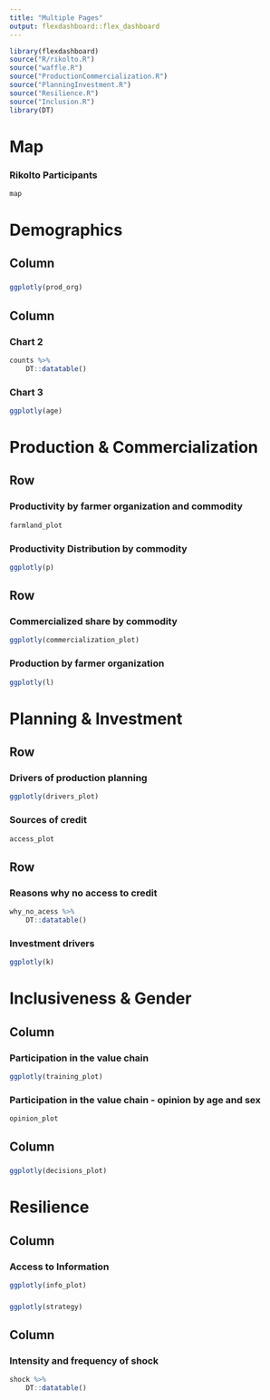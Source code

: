 ```yaml
---
title: "Multiple Pages"
output: flexdashboard::flex_dashboard
---
```



```r
library(flexdashboard)
source("R/rikolto.R")
source("waffle.R")
source("ProductionCommercialization.R")
source("PlanningInvestment.R")
source("Resilience.R")
source("Inclusion.R")
library(DT)
```


Map
=====================================  
 
### Rikolto Participants
    
```r
map
```

Demographics 
=====================================     
    
Column {data-width=600}
-------------------------------------
    
### 
    
```r
ggplotly(prod_org)
```
   
Column {data-width=400}
-------------------------------------
   
### Chart 2

```r
counts %>% 
    DT::datatable()
```   
 
### Chart 3
    
```r
ggplotly(age)
```


Production & Commercialization {data-orientation=rows}
=====================================     
   
Row 
-------------------------------------

### Productivity by farmer organization and commodity

```r
farmland_plot
```

### Productivity Distribution by commodity

```r
ggplotly(p)
```

Row 
-------------------------------------
   
### Commercialized share by commodity

```r
ggplotly(commercialization_plot)
```   
    
### Production by farmer organization 

```r
ggplotly(l)
```

Planning & Investment {data-orientation=rows}
=====================================     
   
Row 
-------------------------------------

### Drivers of production planning

```r
ggplotly(drivers_plot)
```

### Sources of credit

```r
access_plot
```

Row 
-------------------------------------
   
### Reasons why no access to credit

```r
why_no_acess %>% 
    DT::datatable()
```   
    
### Investment drivers

```r
ggplotly(k)
```

Inclusiveness & Gender 
=====================================     
   
Column
-------------------------------------

### Participation in the value chain

```r
ggplotly(training_plot)
```

### Participation in the value chain - opinion by age and sex

```r
opinion_plot
```

Column
-------------------------------------
   
### 

```r
ggplotly(decisions_plot)
```

Resilience 
=====================================     
   
Column 
-------------------------------------

### Access to Information

```r
ggplotly(info_plot)
```

###

```r
ggplotly(strategy)
```

Column
-------------------------------------
   
### Intensity and frequency of shock

```r
shock %>% 
    DT::datatable()
```   
    
